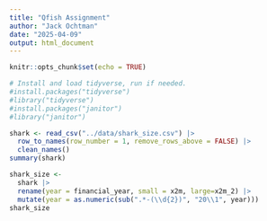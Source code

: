 ```yaml
---
title: "Qfish Assignment"
author: "Jack Ochtman"
date: "2025-04-09"
output: html_document
---
```


```r
knitr::opts_chunk$set(echo = TRUE)
```


```r
# Install and load tidyverse, run if needed.
#install.packages("tidyverse")
#library("tidyverse")
#install.packages("janitor")
#library("janitor")
```

```r
shark <- read_csv("../data/shark_size.csv") |>
  row_to_names(row_number = 1, remove_rows_above = FALSE) |>
  clean_names()
summary(shark)
```

```r
shark_size <- 
  shark |>
  rename(year = financial_year, small = x2m, large=x2m_2) |>
  mutate(year = as.numeric(sub(".*-(\\d{2})", "20\\1", year)))
shark_size
```



